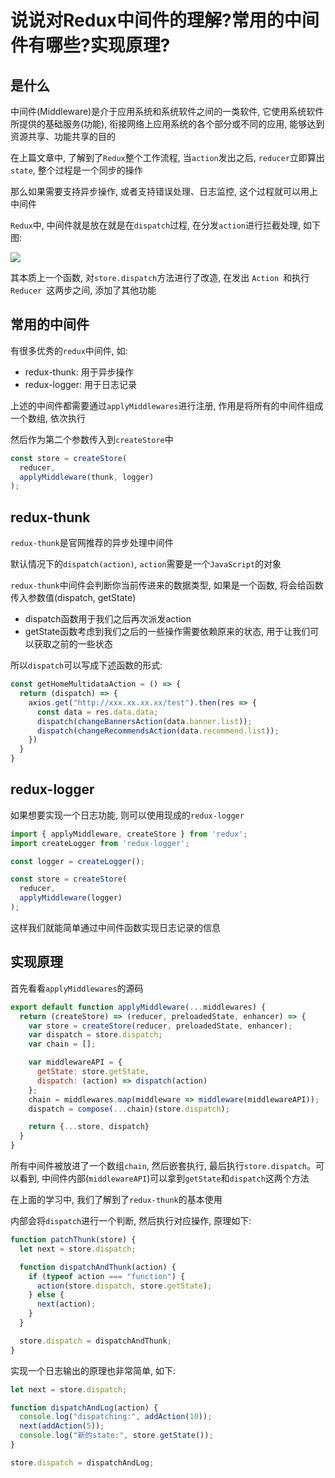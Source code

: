 # 说说对Redux中间件的理解?常用的中间件有哪些?实现原理?

## 是什么

中间件(Middleware)是介于应用系统和系统软件之间的一类软件, 它使用系统软件所提供的基础服务(功能), 衔接网络上应用系统的各个部分或不同的应用, 能够达到资源共享、功能共享的目的

在上篇文章中, 了解到了`Redux`整个工作流程, 当`action`发出之后, `reducer`立即算出`state`, 整个过程是一个同步的操作

那么如果需要支持异步操作, 或者支持错误处理、日志监控, 这个过程就可以用上中间件

`Redux`中, 中间件就是放在就是在`dispatch`过程, 在分发`action`进行拦截处理, 如下图: 

![](https://static.vue-js.com/57edf750-e699-11eb-ab90-d9ae814b240d.png)

其本质上一个函数, 对`store.dispatch`方法进行了改造, 在发出 `Action `和执行 `Reducer `这两步之间, 添加了其他功能

## 常用的中间件

有很多优秀的`redux`中间件, 如: 

- redux-thunk: 用于异步操作
- redux-logger: 用于日志记录

上述的中间件都需要通过`applyMiddlewares`进行注册, 作用是将所有的中间件组成一个数组, 依次执行

然后作为第二个参数传入到`createStore`中

```js
const store = createStore(
  reducer,
  applyMiddleware(thunk, logger)
);
```

## redux-thunk

`redux-thunk`是官网推荐的异步处理中间件

默认情况下的`dispatch(action)`, `action`需要是一个`JavaScript`的对象

`redux-thunk`中间件会判断你当前传进来的数据类型, 如果是一个函数, 将会给函数传入参数值(dispatch, getState)

- dispatch函数用于我们之后再次派发action
- getState函数考虑到我们之后的一些操作需要依赖原来的状态, 用于让我们可以获取之前的一些状态

所以`dispatch`可以写成下述函数的形式: 

```js
const getHomeMultidataAction = () => {
  return (dispatch) => {
    axios.get("http://xxx.xx.xx.xx/test").then(res => {
      const data = res.data.data;
      dispatch(changeBannersAction(data.banner.list));
      dispatch(changeRecommendsAction(data.recommend.list));
    })
  }
}
```

## redux-logger

如果想要实现一个日志功能, 则可以使用现成的`redux-logger`

```js
import { applyMiddleware, createStore } from 'redux';
import createLogger from 'redux-logger';

const logger = createLogger();

const store = createStore(
  reducer,
  applyMiddleware(logger)
);
```

这样我们就能简单通过中间件函数实现日志记录的信息

## 实现原理

首先看看`applyMiddlewares`的源码

```js
export default function applyMiddleware(...middlewares) {
  return (createStore) => (reducer, preloadedState, enhancer) => {
    var store = createStore(reducer, preloadedState, enhancer);
    var dispatch = store.dispatch;
    var chain = [];

    var middlewareAPI = {
      getState: store.getState,
      dispatch: (action) => dispatch(action)
    };
    chain = middlewares.map(middleware => middleware(middlewareAPI));
    dispatch = compose(...chain)(store.dispatch);

    return {...store, dispatch}
  }
}
```

所有中间件被放进了一个数组`chain`, 然后嵌套执行, 最后执行`store.dispatch`。可以看到, 中间件内部(`middlewareAPI`)可以拿到`getState`和`dispatch`这两个方法

在上面的学习中, 我们了解到了`redux-thunk`的基本使用

内部会将`dispatch`进行一个判断, 然后执行对应操作, 原理如下: 

```js
function patchThunk(store) {
  let next = store.dispatch;

  function dispatchAndThunk(action) {
    if (typeof action === "function") {
      action(store.dispatch, store.getState);
    } else {
      next(action);
    }
  }

  store.dispatch = dispatchAndThunk;
}
```

实现一个日志输出的原理也非常简单, 如下: 

```js
let next = store.dispatch;

function dispatchAndLog(action) {
  console.log("dispatching:", addAction(10));
  next(addAction(5));
  console.log("新的state:", store.getState());
}

store.dispatch = dispatchAndLog;
```
